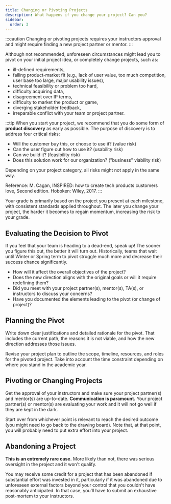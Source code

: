 ```yaml
---
title: Changing or Pivoting Projects
description: What happens if you change your project? Can you?
sidebar:
  order: 3
---
```


:::caution
Changing or pivoting projects requires your instructors approval and might require finding a new project partner or mentor.
:::

Although not recommended, unforeseen circumstances might lead you to pivot on your initial project idea, or completely change projects, such as:

- ill-defined requirements,
- failing product-market fit (e.g., lack of user value, too much competition, user base too large, major usability issues),
- technical feasibility or problem too hard,
- difficulty acquiring data,
- disagreement over IP terms,
- difficulty to market the product or game,
- diverging stakeholder feedback,
- irreparable conflict with your team or project partner.

:::tip
When you start your project, we recommend that you do some form of **product discovery** as early as possible. The purpose of discovery is to address four critical risks:

- Will the customer buy this, or choose to use it? (value risk)
- Can the user figure out how to use it? (usability risk)
- Can we build it? (feasibility risk)
- Does this solution work for our organization? ("business" viability risk)

Depending on your project category, all risks might not apply in the same way.

Reference: M. Cagan, INSPIRED: how to create tech products customers love, Second edition. Hoboken: Wiley, 2017.
:::

Your grade is primarily based on the project you present at each milestone, with consistent standards applied throughout. The later you change your project, the harder it becomes to regain momentum, increasing the risk to your grade.

## Evaluating the Decision to Pivot

If you feel that your team is heading to a dead-end, speak up! The sooner you figure this out, the better it will turn out. Historically, teams that wait until Winter or Spring term to pivot struggle much more and decrease their success chance significantly.

- How will it affect the overall objectives of the project?
- Does the new direction aligns with the original goals or will it require redefining them?
- Did you meet with your project partner(s), mentor(s), TA(s), or instructors to discuss your concerns?
- Have you documented the elements leading to the pivot (or change of project)?

## Planning the Pivot

Write down clear justifications and detailed rationale for the pivot. That includes the current path, the reasons it is not viable, and how the new direction addresses those issues.

Revise your project plan to outline the scope, timeline, resources, and roles for the pivoted project. Take into account the time constraint depending on where you stand in the academic year.

## Pivoting or Changing Projects

Get the approval of your instructors and make sure your project partner(s) and mentor(s) are up-to-date. **Communication is paramount.** Your project partner(s) or mentor(s) are evaluating your work and it will not go well if they are kept in the dark.

Start over from whichever point is relevant to reach the desired outcome (you might need to go back to the drawing board). Note that, at that point, you will probably need to put extra effort into your project.

## Abandoning a Project

**This is an extremely rare case.** More likely than not, there was serious oversight in the project and it won't qualify.

You may receive some credit for a project that has been abandoned if substantial effort was invested in it, particularly if it was abandoned due to unforeseen external factors beyond your control that you couldn't have reasonably anticipated.​ In that case, you'll have to submit an exhaustive post-mortem to your instructors.
